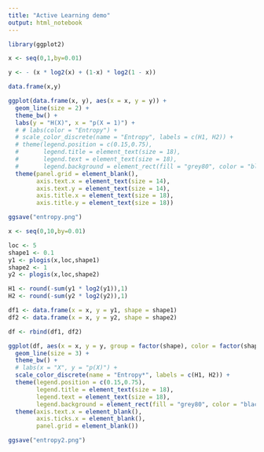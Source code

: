 ```yaml
---
title: "Active Learning demo"
output: html_notebook
---
```


```r
library(ggplot2)
```

```r
x <- seq(0,1,by=0.01)

y <- - (x * log2(x) + (1-x) * log2(1 - x))

data.frame(x,y)

ggplot(data.frame(x, y), aes(x = x, y = y)) +
  geom_line(size = 2) +
  theme_bw() +
  labs(y = "H(X)", x = "p(X = 1)") +
  # # labs(color = "Entropy") + 
  # scale_color_discrete(name = "Entropy", labels = c(H1, H2)) + 
  # theme(legend.position = c(0.15,0.75),
  #       legend.title = element_text(size = 18),
  #       legend.text = element_text(size = 18),
  #       legend.background = element_rect(fill = "grey80", color = "black"))+
  theme(panel.grid = element_blank(),
        axis.text.x = element_text(size = 14),
        axis.text.y = element_text(size = 14),
        axis.title.x = element_text(size = 18),
        axis.title.y = element_text(size = 18))

ggsave("entropy.png")

```

```r
x <- seq(0,10,by=0.01)

loc <- 5
shape1 <- 0.1
y1 <- plogis(x,loc,shape1)
shape2 <- 1
y2 <- plogis(x,loc,shape2)

H1 <- round(-sum(y1 * log2(y1)),1)
H2 <- round(-sum(y2 * log2(y2)),1)

df1 <- data.frame(x = x, y = y1, shape = shape1)
df2 <- data.frame(x = x, y = y2, shape = shape2)

df <- rbind(df1, df2)

ggplot(df, aes(x = x, y = y, group = factor(shape), color = factor(shape))) +
  geom_line(size = 3) +
  theme_bw() +
  # labs(x = "X", y = "p(X)") +
  scale_color_discrete(name = "Entropy*", labels = c(H1, H2)) + 
  theme(legend.position = c(0.15,0.75),
        legend.title = element_text(size = 18),
        legend.text = element_text(size = 18),
        legend.background = element_rect(fill = "grey80", color = "black"))+
  theme(axis.text.x = element_blank(),
        axis.ticks.x = element_blank(),
        panel.grid = element_blank())

ggsave("entropy2.png")

```